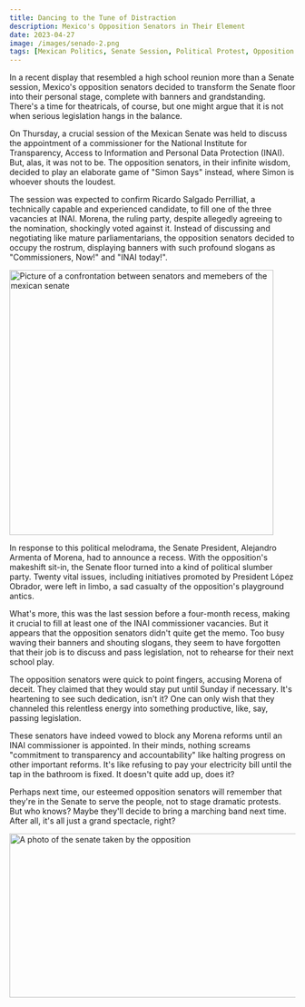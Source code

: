 ```yaml
---
title: Dancing to the Tune of Distraction
description: Mexico's Opposition Senators in Their Element
date: 2023-04-27
image: /images/senado-2.png
tags: [Mexican Politics, Senate Session, Political Protest, Opposition Senators, Political Theater, INAI, Legislative Process, Political Commentary, Political Drama, Mexican Senators, Political Stalemate, Government Accountability, Transparency, Political Distraction, Morena Party, Legislative Dysfunction]
---
```


<Tweet id="1652017245223043087" />

In a recent display that resembled a high school reunion more than a Senate session, Mexico's opposition senators decided to transform the Senate floor into their personal stage, complete with banners and grandstanding. There's a time for theatricals, of course, but one might argue that it is not when serious legislation hangs in the balance.

On Thursday, a crucial session of the Mexican Senate was held to discuss the appointment of a commissioner for the National Institute for Transparency, Access to Information and Personal Data Protection (INAI). But, alas, it was not to be. The opposition senators, in their infinite wisdom, decided to play an elaborate game of "Simon Says" instead, where Simon is whoever shouts the loudest.

The session was expected to confirm Ricardo Salgado Perrilliat, a technically capable and experienced candidate, to fill one of the three vacancies at INAI. Morena, the ruling party, despite allegedly agreeing to the nomination, shockingly voted against it. Instead of discussing and negotiating like mature parliamentarians, the opposition senators decided to occupy the rostrum, displaying banners with such profound slogans as "Commissioners, Now!" and "INAI today!".

<Image className="m-auto w-full" src="/images/senado-1.png" width="465" height="467" alt="Picture of a confrontation between senators and memebers of the mexican senate" />

In response to this political melodrama, the Senate President, Alejandro Armenta of Morena, had to announce a recess. With the opposition's makeshift sit-in, the Senate floor turned into a kind of political slumber party. Twenty vital issues, including initiatives promoted by President López Obrador, were left in limbo, a sad casualty of the opposition's playground antics.

What's more, this was the last session before a four-month recess, making it crucial to fill at least one of the INAI commissioner vacancies. But it appears that the opposition senators didn't quite get the memo. Too busy waving their banners and shouting slogans, they seem to have forgotten that their job is to discuss and pass legislation, not to rehearse for their next school play.

<Tweet id="1651761193156247553" />

The opposition senators were quick to point fingers, accusing Morena of deceit. They claimed that they would stay put until Sunday if necessary. It's heartening to see such dedication, isn't it? One can only wish that they channeled this relentless energy into something productive, like, say, passing legislation.

These senators have indeed vowed to block any Morena reforms until an INAI commissioner is appointed. In their minds, nothing screams "commitment to transparency and accountability" like halting progress on other important reforms. It's like refusing to pay your electricity bill until the tap in the bathroom is fixed. It doesn't quite add up, does it?

Perhaps next time, our esteemed opposition senators will remember that they're in the Senate to serve the people, not to stage dramatic protests. But who knows? Maybe they'll decide to bring a marching band next time. After all, it's all just a grand spectacle, right?

<Image className="m-auto w-full" src="/images/senado-3.png" width="526" height="289" alt="A photo of the senate taken by the opposition" />
